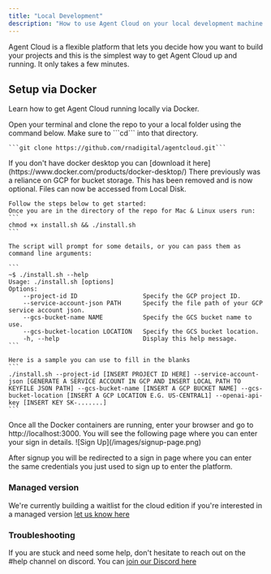 ```yaml
---
title: "Local Development"
description: "How to use Agent Cloud on your local development machine."
---
```


Agent Cloud is a flexible platform that lets you decide how you want to build your projects and this is the simplest way to get Agent Cloud up and running. It only takes a few minutes.
## Setup via Docker

Learn how to get Agent Cloud running locally via Docker.

<AccordionGroup>
  <Accordion icon="github" title="Clone the repository locally">
    Open your terminal and clone the repo to your a local folder using the command below.
    Make sure to ```cd``` into that directory.

    ```git clone https://github.com/rnadigital/agentcloud.git```

  </Accordion>

  <Accordion icon="docker" title="Run Docker Desktop">
  If you don't have docker desktop you can
  [download it here](https://www.docker.com/products/docker-desktop/)
  </Accordion>

  <Accordion icon="rectangle-terminal" title="Run install.sh in terminal">
    <Info>
    There previously was a reliance on GCP for bucket storage. 
    This has been removed and is now optional.
    Files can now be accessed from Local Disk.
    </Info>

    Follow the steps below to get started:
    Once you are in the directory of the repo for Mac & Linux users run:
    ```
    chmod +x install.sh && ./install.sh
    ```

    The script will prompt for some details, or you can pass them as command line arguments:

    ```
    ~$ ./install.sh --help
    Usage: ./install.sh [options]
    Options:
        --project-id ID                  Specify the GCP project ID.
        --service-account-json PATH      Specify the file path of your GCP service account json.
        --gcs-bucket-name NAME           Specify the GCS bucket name to use.
        --gcs-bucket-location LOCATION   Specify the GCS bucket location.
        -h, --help                       Display this help message.
    ```

    Here is a sample you can use to fill in the blanks
    ```
    ./install.sh --project-id [INSERT PROJECT ID HERE] --service-account-json [GENERATE A SERVICE ACCOUNT IN GCP AND INSERT LOCAL PATH TO KEYFILE JSON PATH] --gcs-bucket-name [INSERT A GCP BUCKET NAME] --gcs-bucket-location [INSERT A GCP LOCATION E.G. US-CENTRAL1] --openai-api-key [INSERT KEY SK-.......]
    ```

  </Accordion>
  <Accordion icon="desktop" title="Go to localhost:3000">
  Once all the Docker containers are running, enter your browser and go to http://localhost:3000.
  You will see the following page where you can enter your sign in details.
  ![Sign Up](/images/signup-page.png)

After signup you will be redirected to a sign in page where you can enter the same credentials you just used to sign up to enter the platform.
</Accordion>
</AccordionGroup>

### Managed version

We're currently building a waitlist for the cloud edition if you're interested in a managed version [let us know here](https://www.agentcloud.dev/join-cloud-waitlist)

### Troubleshooting

If you are stuck and need some help, don't hesitate to reach out on the #help channel on discord.
You can [join our Discord here](https://discord.com/invite/ZNSSttKqqq)
